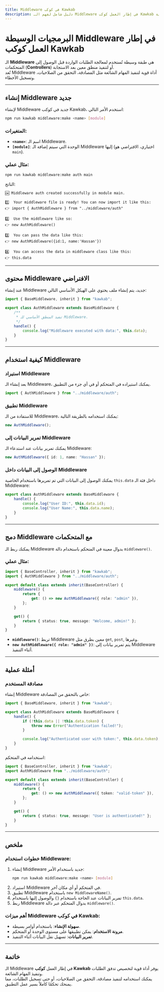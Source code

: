 ```yaml
---
title: Middleware في كوكب Kawkab
description: دليل شامل لفهم الـ Middleware في إطار العمل كوكب Kawkab وكيفية إنشائها واستخدامها بفعالية.
---
```


# **البرمجيات الوسيطة Middleware في إطار العمل كوكب Kawkab**

الـ **Middleware** هي طبقة وسيطة تُستخدم لمعالجة الطلبات الواردة قبل الوصول إلى المتحكمات (**Controllers**) أو لتنفيذ منطق معين بعد الاستجابة.  
تُعد Middleware أداة قوية لتنفيذ المهام الشائعة مثل المصادقة، التحقق من الصلاحيات، وتسجيل الأخطاء.

---

## **إنشاء Middleware جديد**

لإنشاء Middleware جديد في كوكب Kawkab، استخدم الأمر التالي:

```bash
npm run kawkab middleware:make <name> [module]
```

### **المتغيرات:**
- **`<name>`**: اسم الـ Middleware.
- **`[module]`**: الوحدة التي سيتم إضافة الـ Middleware إليها (اختياري، الافتراضي هو `main`).

### **مثال عملي:**

```bash
npm run kawkab middleware:make auth main
```

الناتج:
```plaintext
🆗 Middleware auth created successfully in module main.

1️⃣  Your middleware file is ready! You can now import it like this:
👉 import { AuthMiddleware } from "../middleware/auth"

2️⃣  Use the middleware like so:
👉 new AuthMiddleware()

3️⃣  You can pass the data like this:
👉 new AuthMiddleware({id:1, name:'Hassan'})

4️⃣  You can access the data in middleware class like this:
👉 this.data
```

---

## **محتوى Middleware الافتراضي**

عند إنشاء Middleware جديد، يتم إنشاء ملف يحتوي على الهيكل الأساسي التالي:

```ts
import { BaseMiddleware, inherit } from "kawkab";

export class AuthMiddleware extends BaseMiddleware {
    /**
     * تنفيذ المنطق الأساسي للـ Middleware.
     */
    handle() {
        console.log("Middleware executed with data:", this.data);
    }
}
```

---

## **كيفية استخدام Middleware**

### **استيراد Middleware**
بعد إنشاء الـ Middleware، يمكنك استيراده في المتحكم أو في أي جزء من التطبيق.

```ts
import { AuthMiddleware } from "../middleware/auth";
```

### **تطبيق Middleware**
للاستفادة من الـ Middleware، يمكنك استخدامه بالطريقة التالية:

```ts
new AuthMiddleware();
```

### **تمرير البيانات إلى Middleware**
يمكنك تمرير بيانات عند استدعاء الـ Middleware:

```ts
new AuthMiddleware({ id: 1, name: "Hassan" });
```

### **الوصول إلى البيانات داخل Middleware**
يمكنك الوصول إلى البيانات التي تم تمريرها باستخدام الخاصية `this.data` داخل فئة الـ Middleware:

```ts
export class AuthMiddleware extends BaseMiddleware {
    handle() {
        console.log("User ID:", this.data.id);
        console.log("User Name:", this.data.name);
    }
}
```

---

## **دمج Middleware مع المتحكمات**

يمكنك ربط الـ Middleware بدوال معينة في المتحكم باستخدام دالة `middleware()`.

### **مثال عملي:**
```ts
import { BaseController, inherit } from "kawkab";
import { AuthMiddleware } from "../middleware/auth";

export default class extends inherit(BaseController) {
    middleware() {
        return {
            get: () => new AuthMiddleware({ role: "admin" }),
        };
    }

    get() {
        return { status: true, message: "Welcome, admin!" };
    }
}
```

- **`middleware()`**: تربط Middleware معين بطرق مثل `get`, `post`, وغيرها.
- **`new AuthMiddleware({ role: "admin" })`**: يتم تمرير بيانات إلى Middleware أثناء التنفيذ.

---

## **أمثلة عملية**

### **مصادقة المستخدم**
إنشاء Middleware خاص بالتحقق من المصادقة:

```ts
import { BaseMiddleware, inherit } from "kawkab";

export class AuthMiddleware extends BaseMiddleware {
    handle() {
        if (!this.data || !this.data.token) {
            throw new Error("Authentication failed!");
        }

        console.log("Authenticated user with token:", this.data.token);
    }
}
```

استخدامه في المتحكم:
```ts
import { BaseController, inherit } from "kawkab";
import AuthMiddleware from "../middleware/auth";

export default class extends inherit(BaseController) {
    middleware() {
        return {
            get: () => new AuthMiddleware({ token: "valid-token" }),
        };
    }

    get() {
        return { status: true, message: "User is authenticated!" };
    }
}
```

---

## **ملخص**

### **خطوات استخدام Middleware:**
1. إنشاء Middleware جديد باستخدام الأمر:
   ```bash
   npm run kawkab middleware:make <name> [module]
   ```
2. استيراد Middleware في المتحكم أو أي مكان آخر.
3. تطبيق Middleware باستخدام `new MiddlewareName()`.
4. تمرير البيانات عند الحاجة باستخدام `{}` والوصول إليها باستخدام `this.data`.
5. ربط Middleware بدوال المتحكم عبر دالة `middleware()`.

### **أهم ميزات Middleware في كوكب Kawkab:**
- **سهولة الإنشاء**: باستخدام أوامر بسيطة.
- **مرونة الاستخدام**: يمكن تطبيقها على مستوى الوحدة أو المتحكم.
- **تمرير البيانات**: تسهيل نقل البيانات أثناء التنفيذ.

---

## **خاتمة**

الـ Middleware في إطار العمل **كوكب Kawkab** يوفر أداة قوية لتخصيص تدفق الطلبات وتنفيذ المهام الشائعة.  
يمكنك استخدامه لتنفيذ مصادقة، التحقق من الصلاحيات، أو حتى تسجيل الطلبات، مما يمنحك تحكمًا كاملاً بسير عمل التطبيق.